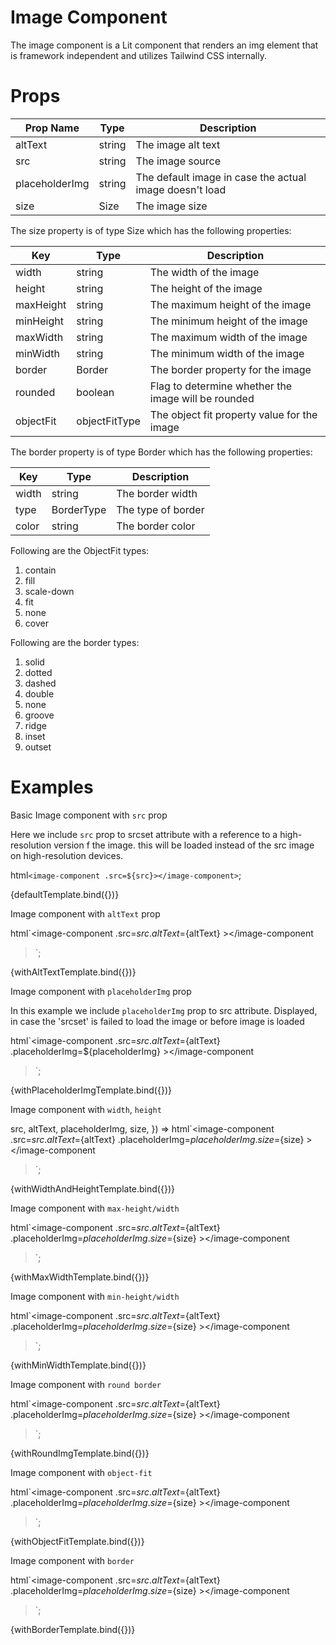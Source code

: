 
<Meta title="Images" />

# Image Component

The image component is a Lit component that renders an img element that is framework independent and utilizes Tailwind CSS internally.

# Props

| Prop Name      | Type   | Description                                             |
| -------------- | ------ | ------------------------------------------------------- |
| altText        | string | The image alt text                                      |
| src            | string | The image source                                        |
| placeholderImg | string | The default image in case the actual image doesn't load |
| size           | Size   | The image size                                          |

The size property is of type Size which has the following properties:

| Key       | Type          | Description                                         |
| --------- | ------------- | --------------------------------------------------- |
| width     | string        | The width of the image                              |
| height    | string        | The height of the image                             |
| maxHeight | string        | The maximum height of the image                     |
| minHeight | string        | The minimum height of the image                     |
| maxWidth  | string        | The maximum width of the image                      |
| minWidth  | string        | The minimum width of the image                      |
| border    | Border        | The border property for the image                   |
| rounded   | boolean       | Flag to determine whether the image will be rounded |
| objectFit | objectFitType | The object fit property value for the image         |

The border property is of type Border which has the following properties:

| Key   | Type       | Description        |
| ----- | ---------- | ------------------ |
| width | string     | The border width   |
| type  | BorderType | The type of border |
| color | string     | The border color   |

Following are the ObjectFit types:

1. contain
2. fill
3. scale-down
4. fit
5. none
6. cover

Following are the border types:

1. solid
2. dotted
3. dashed
4. double
5. none
6. groove
7. ridge
8. inset
9. outset

# Examples

Basic Image component with `src` prop

Here we include `src` prop to srcset attribute
with a reference to a high-resolution version
f the image. this will be loaded instead of the src
image on high-resolution devices.

  html`<image-component .src=${src}></image-component>`;

<Canvas>
  <Story
    name="default"
    args={{
      src: 'https://i.ibb.co/yBV3M1C/planet.jpg',
    }}
  >
    {defaultTemplate.bind({})}
  </Story>
</Canvas>

Image component with `altText` prop

  html`<image-component .src=${src} .altText=${altText}
    ><image-component></image-component
  ></image-component>`;

<Canvas>
  <Story
    name="AltText"
    args={{
      src: 'https://i.ibb.co/yBV3M1C/planet.jpg',
      altText: 'background image',
    }}
  >
    {withAltTextTemplate.bind({})}
  </Story>
</Canvas>

Image component with `placeholderImg` prop

In this example we include `placeholderImg` prop to
src attribute. Displayed, in case the 'srcset' is
failed to load the image or before image is loaded

  html`<image-component
    .src=${src}
    .altText=${altText}
    .placeholderImg=${placeholderImg}
    ><image-component></image-component
  ></image-component>`;

<Canvas>
  <Story
    name="PlaceHolder Image"
    args={{
      src: 'https://i.ibb.co/yBV3M1C/planet.jpg',
      altText: 'background image',
      placeholderImg: 'https://i.ibb.co/yBV3M1C/planet-mini.jpg',
    }}
  >
    {withPlaceholderImgTemplate.bind({})}
  </Story>
</Canvas>

Image component with `width`, `height`

  src,
  altText,
  placeholderImg,
  size,
}) =>
  html`<image-component
    .src=${src}
    .altText=${altText}
    .placeholderImg=${placeholderImg}
    .size=${size}
    ><image-component></image-component
  ></image-component>`;

<Canvas>
  <Story
    name="Height and Width"
    args={{
      src: 'https://i.ibb.co/yBV3M1C/planet.jpg',
      altText: 'background image',
      placeholderImg: 'https://i.ibb.co/yBV3M1C/planet-mini.jpg',
      size: {
        width: '20%',
        height: '200px',
      },
    }}
  >
    {withWidthAndHeightTemplate.bind({})}
  </Story>
</Canvas>

Image component with `max-height/width`

  html`<image-component
    .src=${src}
    .altText=${altText}
    .placeholderImg=${placeholderImg}
    .size=${size}
    ><image-component></image-component
  ></image-component>`;

<Canvas>
  <Story
    name="Max Height/Width"
    args={{
      src: 'https://i.ibb.co/yBV3M1C/planet.jpg',
      altText: 'background image',
      placeholderImg: 'https://i.ibb.co/yBV3M1C/planet-mini.jpg',
      size: {
        maxWidth: '100%',
        height: 'auto',
      },
    }}
  >
    {withMaxWidthTemplate.bind({})}
  </Story>
</Canvas>

Image component with `min-height/width`

  html`<image-component
    .src=${src}
    .altText=${altText}
    .placeholderImg=${placeholderImg}
    .size=${size}
    ><image-component></image-component
  ></image-component>`;

<Canvas>
  <Story
    name="Min Height/Width"
    args={{
      src: 'https://i.ibb.co/yBV3M1C/planet.jpg',
      altText: 'background image',
      placeholderImg: 'https://i.ibb.co/yBV3M1C/planet-mini.jpg',
      size: {
        minHeight: '100px',
      },
    }}
  >
    {withMinWidthTemplate.bind({})}
  </Story>
</Canvas>

Image component with `round border`

  html`<image-component
    .src=${src}
    .altText=${altText}
    .placeholderImg=${placeholderImg}
    .size=${size}
    ><image-component></image-component
  ></image-component>`;

<Canvas>
  <Story
    name="Round image"
    args={{
      src: 'https://i.ibb.co/yBV3M1C/planet.jpg',
      altText: 'background image',
      placeholderImg: 'https://i.ibb.co/yBV3M1C/planet-mini.jpg',
      size: {
        rounded: true,
      },
    }}
  >
    {withRoundImgTemplate.bind({})}
  </Story>
</Canvas>

Image component with `object-fit`

  html`<image-component
    .src=${src}
    .altText=${altText}
    .placeholderImg=${placeholderImg}
    .size=${size}
    ><image-component></image-component
  ></image-component>`;

<Canvas>
  <Story
    name="Object Fit"
    args={{
      src: 'https://i.ibb.co/yBV3M1C/planet.jpg',
      altText: 'background image',
      placeholderImg: 'https://i.ibb.co/yBV3M1C/planet-mini.jpg',
      size: {
        objectFit: 'cover',
      },
    }}
  >
    {withObjectFitTemplate.bind({})}
  </Story>
</Canvas>

Image component with `border`

  html`<image-component
    .src=${src}
    .altText=${altText}
    .placeholderImg=${placeholderImg}
    .size=${size}
    ><image-component></image-component
  ></image-component>`;

<Canvas>
  <Story
    name="border"
    args={{
      src: 'https://i.ibb.co/yBV3M1C/planet.jpg',
      altText: 'background image',
      placeholderImg: 'https://i.ibb.co/yBV3M1C/planet-mini.jpg',
      size: {
        border: {
          type: 'solid',
          color: 'yellow',
          width: '10px',
        },
        rounded: true,
      },
    }}
  >
    {withBorderTemplate.bind({})}
  </Story>
</Canvas>

